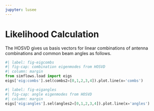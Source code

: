 ```yaml
---
jupyter: lusee
---
```



# Likelihood Calculation

The HOSVD gives us basis vectors for linear combinations of antenna combinations and common beam angles as follows.


```python
#| label: fig-eigcombs
#| fig-cap: combination eigenmodes from HOSVD
#| column: margin
from simflows.load import eigs
eigs['eig:combs'].sel(combs2=[0,1,2,3,4]).plot.line(x='combs')
```
```python
#| label: fig-eigangles
#| fig-cap: angle eigenmodes from HOSVD
#| column: margin
eigs['eig:angles'].sel(angles2=[0,1,2,3,4]).plot.line(x='angles')
```


